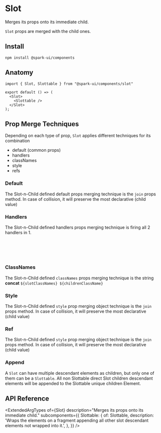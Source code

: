 
<Meta of={SlotStories} />

# Slot

Merges its props onto its immediate child.

`Slot` props are merged with the child ones.

<Canvas of={SlotStories.Default} />

## Install

```
npm install @spark-ui/components
```

## Anatomy

```tsx
import { Slot, Slottable } from "@spark-ui/components/slot"

export default () => (
  <Slot>
    <Slottable />
  </Slot>
);
```

## Prop Merge Techniques

Depending on each type of prop, `Slot` applies different techniques for its combination

- default (common props)
- handlers
- classNames
- style
- refs

### Default

The Slot-n-Child defined default props merging technique is the `join` props method.
In case of collision, it will preserve the most declarative (child value)

<Canvas of={SlotStories.SlotNChild} />

### Handlers

The Slot-n-Child defined handlers props merging technique is firing all 2 handlers in 1.

```js
const resultingHandler =
  ([...handlers] = []) =>
  (...handlerArgs) =>
    handlers.forEach(handler => typeof handler === 'function' && handler(...args))
```

<Canvas of={SlotStories.Handlers} />

### ClassNames

The Slot-n-Child defined `classNames` props merging technique is the string **concat** `${slotClassNames} ${childrenClassName}`

<Canvas of={SlotStories.ClassNames} />

### Style

The Slot-n-Child defined `style` prop merging object technique is the `join` props method.
In case of collision, it will preserve the most declarative (child value)

<Canvas of={SlotStories.Style} />

### Ref

The Slot-n-Child defined `style` prop merging object technique is the `join` props method.
In case of collision, it will preserve the most declarative (child value)

<Canvas of={SlotStories.Ref} />

### Append

A `Slot` can have multiple descendant elements as children, but only one of them can be a `Slottable`.
All non Slottable direct Slot children descendant elements will be appended to the Slottable unique children Element.

<Canvas of={SlotStories.Append} />

## API Reference

<ExtendedArgTypes
  of={Slot}
  description="Merges its props onto its immediate child."
  subcomponents={{
    Slottable: {
      of: Slottable,
      description:
        'Wraps the elements on a fragment appending all other slot descendant elements not wrapped into it.',
    },
  }}
/>
